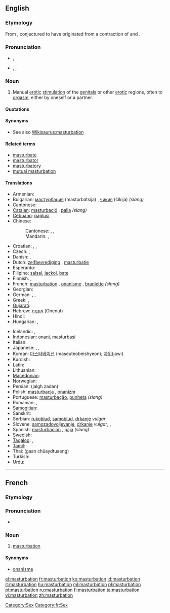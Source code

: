 {{also|Masturbation}}
==English==
{{wikipedia}}

===Etymology===
From {{etyl|la}} {{term|masturbor|masturbārī|lang=la}}, conjectured to have originated from a contraction of {{term|manus||hand|lang=la}} and {{term|turbo|turbāre|to disturb, to throw into confusion|lang=la}}.

===Pronunciation===
* {{a|RP}} {{IPA|/ˌmæstəˈbeɪʃən/}}, {{SAMPA|/%m{st@"beIS@n/}}
* {{a|US}} {{enPR|măs'tərbāʹshən}}, {{IPA|/ˌmæstɚˈbeɪʃən/}}, {{SAMPA|/%m{st@`"beIS@n/}}
*: {{rhymes|eɪʃən}}

===Noun===
{{en-noun|-|s}}

# Manual [[erotic]] [[stimulation]] of the [[genital]]s or other [[erotic]] regions, often to [[orgasm]], either by oneself or a partner.

====Quotations====
{{seeCites}}

====Synonyms====
* See also [[Wikisaurus:masturbation]]

====Related terms====
* [[masturbate]]
* [[masturbator]]
* [[masturbatory]]
* [[mutual masturbation]]

====Translations====
{{trans-top|manual erotic stimulation of the genitals}}
* Armenian: {{t-|hy|մաստուրբացիա|tr=masturbac’ia}}
* Bulgarian: [[мастурбация]] (masturbátsija) {{f}}, [[чикия]] (čikija) {{f}} ''(slang)''
* Cantonese: {{tø|yue|自慰|tr=zi6 wai3 |sc=Hani}}
* [[Catalan]]: [[masturbació]] {{f}}, [[palla]] {{f}} ''(slang)''
* [[Cebuano]]: [[paglusi]]
* Chinese:
*: Cantonese: {{yue-yue-j|手淫|sau2 jam4}}, {{qualifier|male|vulgar}} {{yue-tsj|打飛機|打飞机|daa2 fei1 gei1}}, {{qualifier|female|vulgar}} {{yue-tsj|打潛艇|打潜艇|daa2 cim4 teng5}}
*: Mandarin: {{zh-zh-p|手淫|shǒuyín}}, {{t|cmn|性自慰|tr=xìngzìwèi|sc=Hani}}
* Croatian: {{t-|hr|samozadovoljavanje|n|alt=samozadovoljávānje}}, {{t-|hr|masturbacija|f|alt=masturbácija}}, {{t-|hr|rukoblud|m|alt=rùkoblūd}}
* Czech: {{t-|cs|masturbace|f}}, {{t-|cs|onanie|f}}
* Danish: {{t-|da|masturbation|c}},  {{t-|da|onani|c}}
* Dutch: [[zelfbevrediging]] {{f}}, [[masturbatie]] {{f}}
* Esperanto: {{t-|eo|masturbado|xs=Esperanto}}
* Filipino: [[salsal]], [[jackol]], [[bate]]
* Finnish: {{t-|fi|masturbaatio}}, {{t+|fi|itsetyydytys}}
* French: [[#French|masturbation]] {{f}}, [[onanisme]] {{m}}, [[branlette]] {{f}} ''(slang)''
* Georgian: {{t|ka|მასტურბაცია|sc=Geor|xs=Georgian}}
* German: {{t+|de|Masturbation|f}}, {{t+|de|Onanie|f}}, {{t+|de|Selbstbefriedigung|f}}
* Greek: {{t+|el|αυνανισμός}},  {{qualifier|slang}} {{t|el|μαλακία}}
* [[Gujarati]]: {{t-|gu|હસ્તમૈથુન|sc=Gujr|xs=Gujarati}}
* Hebrew: [[אוננות]] (Onenut) {{f}}
* Hindi: {{t-|hi|हस्तमैथुन|g=m|tr=hastmaithun|xs=Hindi}}
* Hungarian: {{t+|hu|önkielégítés}},  {{t|hu|maszturbáció}}
{{trans-mid}}
* Icelandic: {{t-|is|sjálfsfróun|f}}, {{t|is|rúnk|n}}
* Indonesian: [[onani]], [[masturbasi]]
* Italian: {{t+|it|masturbazione|f}}
* Japanese: {{t-|ja|マスターベーション|tr=masutābēshon}},  {{t-|ja|オナニー|tr=onanī}},  {{t|ja|自慰|tr=jii}}
* Korean: [[마스터베이션]] (maseuteobeishyeon); [[자위 ]](jawi)
* Kurdish: {{t|ku|destperkî|f}}
* Latin: {{t-|la|masturbatio|f}}
* Lithuanian: {{t-|lt|masturbacija|f|xs=Lithuanian}}
* [[Macedonian]]: {{t-|mk|мастурбација|f|tr=masturbacija}}
* Norwegian: {{t|no|onanering}}
* Persian: {{fa-Arab|[[جلق زدن]]}} (jalgh zadan)
* Polish: [[masturbacja]] {{f}}, [[onanizm]] {{m}}
* Portuguese: [[masturbação]], [[punheta]] ''(slang)''
* Romanian: {{t+|ro|masturbaţie|f}}, {{t+|ro|masturbare|f}}
* [[Samogitian]]: {{tø|bat-smg|mastorbacėjė|f}}
* Sanskrit: {{t-|sa|हस्तमैथुन|m|tr=hastamaithuna|xs=Sanskrit}}
* Serbian: [[rukoblud]], [[samoblud]], [[drkanje]] ''vulgar''
* Slovene: [[samozadovoljevanje]], [[drkanje]] ''vulgar'',  {{qualifier|medical}} {{t-|sl|masturbacija|alt=masturbácija}},  {{t|sl|masturbiranje|n}}
* Spanish: [[masturbación]] {{f}}, [[paja]] {{f}} ''(slang)''
* Swedish: {{t+|sv|onani}}
* [[Tagalog]]: {{t|tl|masturbasyon|xs=Tagalog}},  {{t|tl|pagsalsal|xs=Tagalog}}
* [[Tamil]]: {{t-|ta|சுய இன்பம்|xs=Tamil}}
* Thai: {{Thai|[[การช่วยตัวเอง]]}} (gaan chûaydtuaeng)
* Turkish: {{t+|tr|mastürbasyon}}
* Urdu: {{t-|ur|جلق|m|tr=jalaq|xs=Urdu}}
{{trans-bottom}}

[[Category:Sex]]

----

==French==
{{wikipedia|lang=fr}}

===Etymology===
{{suffix|masturber|ation|lang=fr}}

===Pronunciation===
* {{IPA|/mastyʁbasjɔ̃/|lang=fr}}

===Noun===
{{fr-noun|f}}

# [[#English|masturbation]]

====Synonyms====
* [[onanisme]]

[[Category:fr:Sex]]

[[el:masturbation]]
[[fr:masturbation]]
[[ko:masturbation]]
[[id:masturbation]]
[[it:masturbation]]
[[hu:masturbation]]
[[ml:masturbation]]
[[pl:masturbation]]
[[pt:masturbation]]
[[ru:masturbation]]
[[fi:masturbation]]
[[ta:masturbation]]
[[vi:masturbation]]
[[zh:masturbation]]